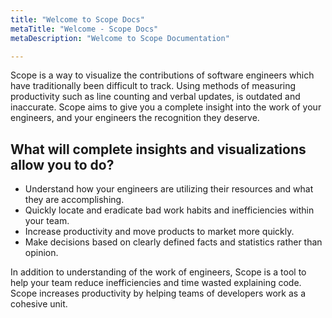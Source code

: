 ---
title: "Welcome to Scope Docs"
metaTitle: "Welcome - Scope Docs"
metaDescription: "Welcome to Scope Documentation"

---

Scope is a way to visualize the contributions of software engineers which have traditionally been difficult to track. 
Using methods of measuring productivity such as line counting and verbal updates, is outdated and inaccurate. Scope aims to give you a complete insight into the work of your engineers, and your engineers the recognition they deserve. 

## What will complete insights and visualizations allow you to do?
- Understand how your engineers are utilizing their resources and what they are accomplishing.
- Quickly locate and eradicate bad work habits and inefficiencies within your team. 
- Increase productivity and move products to market more quickly.
- Make decisions based on clearly defined facts and statistics rather than opinion. 

In addition to understanding of the work of engineers, Scope is a tool to help your team reduce inefficiencies and time wasted explaining code. Scope increases productivity by helping teams of developers work as a cohesive unit. 
